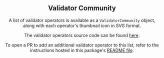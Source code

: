 
<Header
  title="Validator Operator Assets"
  subtitle="A list of Polkadot validator operators with metadata and thumbnails."
  npm={props.npm}
/>

## Validator Community

A list of validator operators is available as a `ValidatorCommunity` object, along with each operator's thumbnail icon in SVG format.

<ValidatorOperator />

The validator operators source code can be found <a href="https://github.com/paritytech/polkadot-cloud/blob/main/packages/assets/lib/validators/index.ts" target="_blank" rel="noreferrer">here</a>.

<Note>
To open a PR to add an additional validator operator to this list, refer to the instructions hosted in this package's <a href="https://github.com/paritytech/polkadot-cloud/tree/main/packages/assets#adding-validator-operators" target="_blank" rel="noreferrer">README file</a>.
</Note>